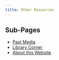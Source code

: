 ```yaml
---
title: Other Resources
---
```


## Sub-Pages
-   [Past Media](https://pifsc-protected-species-division.github.io/PMNM-ARCamps-Manual/content/PastMedia.html)
-   [Library Corner](https://pifsc-protected-species-division.github.io/PMNM-ARCamps-Manual/content/LibraryCorner.html)
-   [About this Website](https://pifsc-protected-species-division.github.io/PMNM-ARCamps-Manual/content/AboutThisWebsite.html)